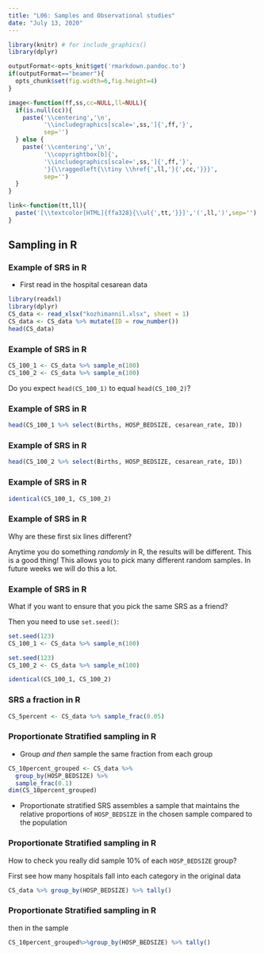 ```yaml
---
title: "L06: Samples and Observational studies"
date: "July 13, 2020"
---
```


<!-- libraries -->
```r
library(knitr) # for include_graphics() 
library(dplyr)
```

<!-- define default size for R graphics -->
```r
outputFormat<-opts_knit$get('rmarkdown.pandoc.to')
if(outputFormat=="beamer"){
  opts_chunk$set(fig.width=6,fig.height=4)
}
```

<!-- define function for external images -->
```r
image<-function(ff,ss,cc=NULL,ll=NULL){
  if(is.null(cc)){
    paste('\\centering','\n',
          '\\includegraphics[scale=',ss,']{',ff,'}',
          sep='')
  } else {
    paste('\\centering','\n',
          '\\copyrightbox[b]{',
          '\\includegraphics[scale=',ss,']{',ff,'}',
          '}{\\raggedleft{\\tiny \\href{',ll,'}{',cc,'}}}',
          sep='')    
  }
}
```

<!-- define function for links -->
```r
link<-function(tt,ll){
  paste('[\\textcolor[HTML]{ffa328}{\\ul{',tt,'}}]','(',ll,')',sep='')
}
```


## Sampling in R

### Example of SRS in R

- First read in the hospital cesarean data

```r
library(readxl)
library(dplyr)
CS_data <- read_xlsx("kozhimannil.xlsx", sheet = 1)
CS_data <- CS_data %>% mutate(ID = row_number())
head(CS_data)
```


### Example of SRS in R

```r
CS_100_1 <- CS_data %>% sample_n(100)
CS_100_2 <- CS_data %>% sample_n(100)
```

Do you expect `head(CS_100_1)` to equal `head(CS_100_2)`?

### Example of SRS in R

```r
head(CS_100_1 %>% select(Births, HOSP_BEDSIZE, cesarean_rate, ID))
```

### Example of SRS in R
```r
head(CS_100_2 %>% select(Births, HOSP_BEDSIZE, cesarean_rate, ID))
```

### Example of SRS in R
```r
identical(CS_100_1, CS_100_2)
```

### Example of SRS in R

Why are these first six lines different?

Anytime you do something *randomly* in R, the results will be different. This is
a good thing! This allows you to pick many different random samples. In future
weeks we will do this a lot.


### Example of SRS in R

What if you want to ensure that you pick the same SRS as a friend?

Then you need to use `set.seed()`:

```r
set.seed(123)
CS_100_1 <- CS_data %>% sample_n(100)

set.seed(123)
CS_100_2 <- CS_data %>% sample_n(100)

identical(CS_100_1, CS_100_2)
```

### SRS a fraction in R

```r
CS_5percent <- CS_data %>% sample_frac(0.05)
```

### Proportionate Stratified sampling in R

- Group *and then* sample the same fraction from each group

```r
CS_10percent_grouped <- CS_data %>% 
  group_by(HOSP_BEDSIZE) %>%
  sample_frac(0.1)
dim(CS_10percent_grouped)
```

- Proportionate stratified SRS assembles a sample that maintains the relative 
proportions of `HOSP_BEDSIZE` in the chosen sample compared to the population

### Proportionate Stratified sampling in R

How to check you really did sample 10% of each `HOSP_BEDSIZE` group?

First see how many hospitals fall into each category in the original data
```r
CS_data %>% group_by(HOSP_BEDSIZE) %>% tally()
```

### Proportionate Stratified sampling in R
then in the sample
```r
CS_10percent_grouped%>%group_by(HOSP_BEDSIZE) %>% tally()
```
